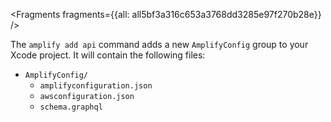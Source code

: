 


<Fragments fragments={{all: all5bf3a316c653a3768dd3285e97f270b28e}} />

The `amplify add api` command adds a new `AmplifyConfig` group to your Xcode project. It will contain the following files:

- `AmplifyConfig/`
  - `amplifyconfiguration.json`
  - `awsconfiguration.json`
  - `schema.graphql`
